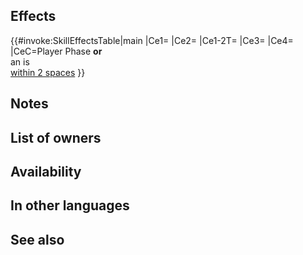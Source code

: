 {{Passive
|name=Assault Force
|type=B
|exclusive=0
|canUseWeapon={{WeaponList|Melee}}
|canUseMove={{MoveList|Cavalry,Flying}}
|properties=random_owner
|1name=Assault Force
|1tagid=SID_強襲・不屈
|1effect=If unit initiates combat or is within 2 spaces of an ally, inflicts Spd/Def-4 on foe, neutralizes penalties on unit, deals damage = 20% of the greater of unit's Spd or Def (excluding area-of-effect Specials), and reduces the percentage of foe's non-Special "reduce damage by X%" skills by 50% during combat (excluding area-of-effect Specials).
|1cost=300
|1required=Flow Force 3
}}
==Effects==
{{#invoke:SkillEffectsTable|main
|Ce1={{Eft|Temporary debuffs|Spd/Def|4}}
|Ce2={{Eft|Reduce Damage Reduction|50%}}
|Ce1-2T={{Tgt|Foe}}
|Ce3={{Eft|Neutralize Penalties}}
|Ce4={{Eft|Damage Boost|20% of the greater<br>of {{Tgt|Spd}}'s Spd/Def}}
|CeC=Player Phase '''or'''<br>an {{Tgt|Ally}} is<br>[[within 2 spaces]]
}}
==Notes==
{{IfUnitInitiates}}
{{Temporary debuffs}}
{{Penalty neutralization}}
{{DamageBoost}}
{{Reduce Damage Reduction}}
==List of owners==
{{Skill Hero List}}
==Availability==
{{PassiveFocusList}}
{{PassiveDistributionList}}
{{PassiveCombatManualList}}
==In other languages==
{{OtherLanguages
|japanese=
|german=
|spanishEU=Asalto fuerte
|spanishLA= Asalto Fuerte
|french=
|italian=
|chineseTW=
|portuguese=
}}
==See also==
{{See also skills|cond=(Description LIKE '%deals damage = __%/ the greater of unit_s ___ or ___ %' OR Description LIKE '%deals damage%reduces the percentage%') AND Exclusive='1'}}
{{Passives Navbox|B}}